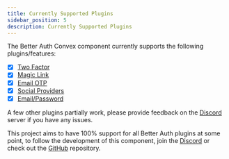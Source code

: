 ```yaml
---
title: Currently Supported Plugins
sidebar_position: 5
description: Currently Supported Plugins
---
```


The Better Auth Convex component currently supports the following plugins/features:

- [x] [Two Factor](https://www.better-auth.com/docs/plugins/2fa)
- [x] [Magic Link](https://www.better-auth.com/docs/plugins/magic-link)
- [x] [Email OTP](https://www.better-auth.com/docs/plugins/email-otp)
- [x] [Social Providers](https://www.better-auth.com/docs/authentication/google)
- [x] [Email/Password](https://www.better-auth.com/docs/authentication/email-password)

A few other plugins partially work, please provide feedback on the [Discord](https://discord.gg/convex-dev) server if you have any issues.

This project aims to have 100% support for all Better Auth plugins at some point, to follow the development of this component, join the [Discord](https://discord.gg/convex-dev) or check out the [GitHub](https://github.com/get-convex/better-auth) repository.